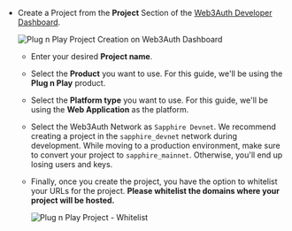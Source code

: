 - Create a Project from the **Project** Section of the
  [Web3Auth Developer Dashboard](https://dashboard.web3auth.io/).

  ![Plug n Play Project Creation on Web3Auth Dashboard](/images/dashboard/create-project-name-v2.png)

  - Enter your desired **Project name**.
  - Select the **Product** you want to use. For this guide, we'll be using the **Plug n Play**
    product.
  - Select the **Platform type** you want to use. For this guide, we'll be using the **Web
    Application** as the platform.
  - Select the Web3Auth Network as `Sapphire Devnet`. We recommend creating a project in the
    `sapphire_devnet` network during development. While moving to a production environment, make
    sure to convert your project to `sapphire_mainnet`. Otherwise, you'll end up losing users and
    keys.
  - Finally, once you create the project, you have the option to whitelist your URLs for the
    project. **Please whitelist the domains where your project will be hosted.**

    ![Plug n Play Project - Whitelist](/images/dashboard/project-whitelist-v2.png)
